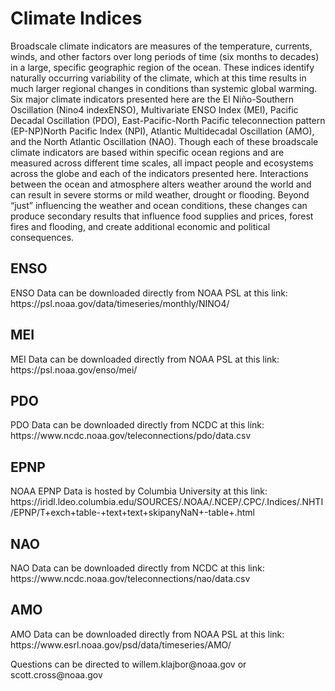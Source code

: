 # Climate Indices

Broadscale climate indicators are measures of the temperature, currents, winds, and other factors over long periods of time (six months to decades) in a large, specific geographic region of the ocean. These indices identify naturally occurring variability of the climate, which at this time results in much larger regional changes in conditions than systemic global warming.  Six major climate indicators presented here are the El Niño-Southern Oscillation (Nino4 indexENSO), Multivariate ENSO Index (MEI), Pacific Decadal Oscillation (PDO), East-Pacific-North Pacific teleconnection pattern (EP-NP)North Pacific Index (NPI), Atlantic Multidecadal Oscillation (AMO), and the North Atlantic Oscillation (NAO). Though each of these broadscale climate indicators are based within specific ocean regions and are measured across different time scales, all impact people and ecosystems across the globe and each of the indicators presented here. Interactions between the ocean and atmosphere alters weather around the world and can result in severe storms or mild weather, drought or flooding. Beyond “just” influencing the weather and ocean conditions, these changes can produce secondary results that influence food supplies and prices, forest fires and flooding, and create additional economic and political consequences.

## ENSO
ENSO Data can be downloaded directly from NOAA PSL at this link: https://psl.noaa.gov/data/timeseries/monthly/NINO4/

## MEI
MEI Data can be downloaded directly from NOAA PSL at this link: https://psl.noaa.gov/enso/mei/

## PDO
PDO Data can be downloaded directly from NCDC at this link: https://www.ncdc.noaa.gov/teleconnections/pdo/data.csv

## EPNP
NOAA EPNP Data is hosted by Columbia University at this link: https://iridl.ldeo.columbia.edu/SOURCES/.NOAA/.NCEP/.CPC/.Indices/.NHTI/EPNP/T+exch+table-+text+text+skipanyNaN+-table+.html

## NAO
NAO Data can be downloaded directly from NCDC at this link: https://www.ncdc.noaa.gov/teleconnections/nao/data.csv

## AMO
AMO Data can be downloaded directly from NOAA PSL at this link: https://www.esrl.noaa.gov/psd/data/timeseries/AMO/

Questions can be directed to willem.klajbor@noaa.gov or scott.cross@noaa.gov
